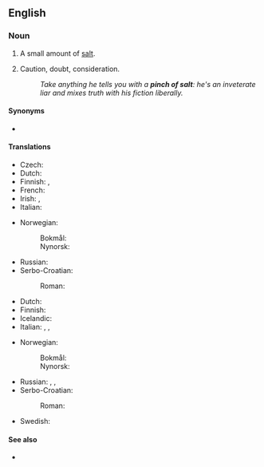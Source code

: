 ==English==

===Noun===
{{en-noun|pinches of salt}}

# A small amount of [[salt]].
# {{lb|en|figuratively}} Caution, doubt, consideration.
#: ''Take anything he tells you with a '''pinch of salt''': he's an inveterate liar and mixes truth with his fiction liberally.''

====Synonyms====
* {{l|en|grain of salt}}

====Translations====
{{trans-top|small amount of salt}}
* Czech: {{t|cs|špetka soli|f}}
* Dutch: {{t|nl|snufje zout}}
* Finnish: {{t|fi|[[ripaus]] [[suolaa]]}}, {{t|fi|suolaripaus}}
* French: {{t|fr|pincée de sel|f}}
* Irish: {{t|ga|gráinnín salainn|m}}, {{t|ga|pinsín salainn|m}}
* Italian: {{t|it|pizzico di sale}}
{{trans-mid}}
* Norwegian:
*: Bokmål: {{t|nb|klype|m|f}} {{l|nb|salt}}
*: Nynorsk: {{t|nn|klype|f}} {{l|nn|salt}}
* Russian: {{t|ru|щепо́тка со́ли|f}}
* Serbo-Croatian:
*: Roman: {{t|sh|zȑno soli|n}}
{{trans-bottom}}

{{trans-top|taken with caution}}
* Dutch: {{t|nl|korreltje zout}}
* Finnish: {{t|fi|varauksella}}
* Icelandic: {{qualifier|with a pinch of salt}} {{t+|is|fyrirvari|alt=með fyrirvara}}
* Italian: {{t|it|con le pinze}}, {{t+|it|cautela}}, {{t+|it|dubbio}}
{{trans-mid}}
* Norwegian:
*: Bokmål: {{t|nb|klype|m|f}} {{l|nb|salt}}
*: Nynorsk: {{t|nn|klype|f}} {{l|nn|salt}}
* Russian: {{t+|ru|осторо́жность}}, {{t+|ru|предосторо́жность}},
* Serbo-Croatian:
*: Roman: {{t|sh|zȑno soli|n}}
* Swedish: {{t|sv|nypa salt|c}}
{{trans-bottom}}

====See also====
* {{l|en|face value}}